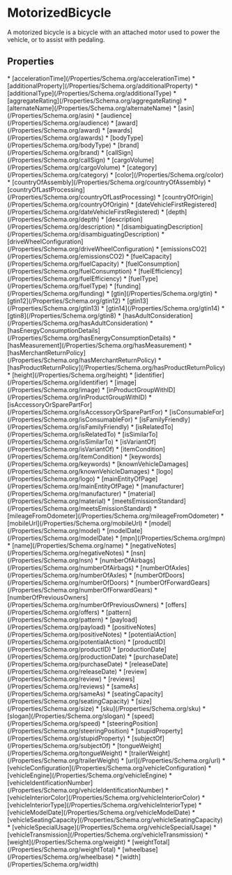   
# MotorizedBicycle

A motorized bicycle is a bicycle with an attached motor used to power the vehicle, or to assist with pedaling.

## Properties

<Grid>
* [accelerationTime](/Properties/Schema.org/accelerationTime)
* [additionalProperty](/Properties/Schema.org/additionalProperty)
* [additionalType](/Properties/Schema.org/additionalType)
* [aggregateRating](/Properties/Schema.org/aggregateRating)
* [alternateName](/Properties/Schema.org/alternateName)
* [asin](/Properties/Schema.org/asin)
* [audience](/Properties/Schema.org/audience)
* [award](/Properties/Schema.org/award)
* [awards](/Properties/Schema.org/awards)
* [bodyType](/Properties/Schema.org/bodyType)
* [brand](/Properties/Schema.org/brand)
* [callSign](/Properties/Schema.org/callSign)
* [cargoVolume](/Properties/Schema.org/cargoVolume)
* [category](/Properties/Schema.org/category)
* [color](/Properties/Schema.org/color)
* [countryOfAssembly](/Properties/Schema.org/countryOfAssembly)
* [countryOfLastProcessing](/Properties/Schema.org/countryOfLastProcessing)
* [countryOfOrigin](/Properties/Schema.org/countryOfOrigin)
* [dateVehicleFirstRegistered](/Properties/Schema.org/dateVehicleFirstRegistered)
* [depth](/Properties/Schema.org/depth)
* [description](/Properties/Schema.org/description)
* [disambiguatingDescription](/Properties/Schema.org/disambiguatingDescription)
* [driveWheelConfiguration](/Properties/Schema.org/driveWheelConfiguration)
* [emissionsCO2](/Properties/Schema.org/emissionsCO2)
* [fuelCapacity](/Properties/Schema.org/fuelCapacity)
* [fuelConsumption](/Properties/Schema.org/fuelConsumption)
* [fuelEfficiency](/Properties/Schema.org/fuelEfficiency)
* [fuelType](/Properties/Schema.org/fuelType)
* [funding](/Properties/Schema.org/funding)
* [gtin](/Properties/Schema.org/gtin)
* [gtin12](/Properties/Schema.org/gtin12)
* [gtin13](/Properties/Schema.org/gtin13)
* [gtin14](/Properties/Schema.org/gtin14)
* [gtin8](/Properties/Schema.org/gtin8)
* [hasAdultConsideration](/Properties/Schema.org/hasAdultConsideration)
* [hasEnergyConsumptionDetails](/Properties/Schema.org/hasEnergyConsumptionDetails)
* [hasMeasurement](/Properties/Schema.org/hasMeasurement)
* [hasMerchantReturnPolicy](/Properties/Schema.org/hasMerchantReturnPolicy)
* [hasProductReturnPolicy](/Properties/Schema.org/hasProductReturnPolicy)
* [height](/Properties/Schema.org/height)
* [identifier](/Properties/Schema.org/identifier)
* [image](/Properties/Schema.org/image)
* [inProductGroupWithID](/Properties/Schema.org/inProductGroupWithID)
* [isAccessoryOrSparePartFor](/Properties/Schema.org/isAccessoryOrSparePartFor)
* [isConsumableFor](/Properties/Schema.org/isConsumableFor)
* [isFamilyFriendly](/Properties/Schema.org/isFamilyFriendly)
* [isRelatedTo](/Properties/Schema.org/isRelatedTo)
* [isSimilarTo](/Properties/Schema.org/isSimilarTo)
* [isVariantOf](/Properties/Schema.org/isVariantOf)
* [itemCondition](/Properties/Schema.org/itemCondition)
* [keywords](/Properties/Schema.org/keywords)
* [knownVehicleDamages](/Properties/Schema.org/knownVehicleDamages)
* [logo](/Properties/Schema.org/logo)
* [mainEntityOfPage](/Properties/Schema.org/mainEntityOfPage)
* [manufacturer](/Properties/Schema.org/manufacturer)
* [material](/Properties/Schema.org/material)
* [meetsEmissionStandard](/Properties/Schema.org/meetsEmissionStandard)
* [mileageFromOdometer](/Properties/Schema.org/mileageFromOdometer)
* [mobileUrl](/Properties/Schema.org/mobileUrl)
* [model](/Properties/Schema.org/model)
* [modelDate](/Properties/Schema.org/modelDate)
* [mpn](/Properties/Schema.org/mpn)
* [name](/Properties/Schema.org/name)
* [negativeNotes](/Properties/Schema.org/negativeNotes)
* [nsn](/Properties/Schema.org/nsn)
* [numberOfAirbags](/Properties/Schema.org/numberOfAirbags)
* [numberOfAxles](/Properties/Schema.org/numberOfAxles)
* [numberOfDoors](/Properties/Schema.org/numberOfDoors)
* [numberOfForwardGears](/Properties/Schema.org/numberOfForwardGears)
* [numberOfPreviousOwners](/Properties/Schema.org/numberOfPreviousOwners)
* [offers](/Properties/Schema.org/offers)
* [pattern](/Properties/Schema.org/pattern)
* [payload](/Properties/Schema.org/payload)
* [positiveNotes](/Properties/Schema.org/positiveNotes)
* [potentialAction](/Properties/Schema.org/potentialAction)
* [productID](/Properties/Schema.org/productID)
* [productionDate](/Properties/Schema.org/productionDate)
* [purchaseDate](/Properties/Schema.org/purchaseDate)
* [releaseDate](/Properties/Schema.org/releaseDate)
* [review](/Properties/Schema.org/review)
* [reviews](/Properties/Schema.org/reviews)
* [sameAs](/Properties/Schema.org/sameAs)
* [seatingCapacity](/Properties/Schema.org/seatingCapacity)
* [size](/Properties/Schema.org/size)
* [sku](/Properties/Schema.org/sku)
* [slogan](/Properties/Schema.org/slogan)
* [speed](/Properties/Schema.org/speed)
* [steeringPosition](/Properties/Schema.org/steeringPosition)
* [stupidProperty](/Properties/Schema.org/stupidProperty)
* [subjectOf](/Properties/Schema.org/subjectOf)
* [tongueWeight](/Properties/Schema.org/tongueWeight)
* [trailerWeight](/Properties/Schema.org/trailerWeight)
* [url](/Properties/Schema.org/url)
* [vehicleConfiguration](/Properties/Schema.org/vehicleConfiguration)
* [vehicleEngine](/Properties/Schema.org/vehicleEngine)
* [vehicleIdentificationNumber](/Properties/Schema.org/vehicleIdentificationNumber)
* [vehicleInteriorColor](/Properties/Schema.org/vehicleInteriorColor)
* [vehicleInteriorType](/Properties/Schema.org/vehicleInteriorType)
* [vehicleModelDate](/Properties/Schema.org/vehicleModelDate)
* [vehicleSeatingCapacity](/Properties/Schema.org/vehicleSeatingCapacity)
* [vehicleSpecialUsage](/Properties/Schema.org/vehicleSpecialUsage)
* [vehicleTransmission](/Properties/Schema.org/vehicleTransmission)
* [weight](/Properties/Schema.org/weight)
* [weightTotal](/Properties/Schema.org/weightTotal)
* [wheelbase](/Properties/Schema.org/wheelbase)
* [width](/Properties/Schema.org/width)
</Grid>

